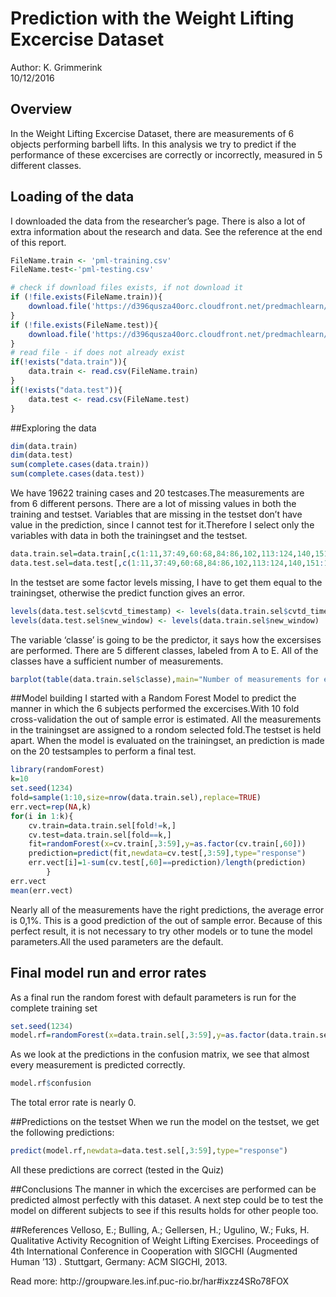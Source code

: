 # Prediction with the Weight Lifting Excercise Dataset

Author: K. Grimmerink  
10/12/2016

## Overview
In the Weight Lifting Excercise Dataset, there are measurements of 6 objects performing barbell lifts. In this analysis we try to predict if the performance of these excercises are correctly or incorrectly, measured in 5 different classes.


## Loading of the data
I downloaded the data from the researcher's page. There is also a lot of extra information about the research and data. See the reference at the end of this report.
```r
FileName.train <- 'pml-training.csv'
FileName.test<-'pml-testing.csv'

# check if download files exists, if not download it
if (!file.exists(FileName.train)){
    download.file('https://d396qusza40orc.cloudfront.net/predmachlearn/pml-training.csv',FileName.train)
}
if (!file.exists(FileName.test)){
    download.file('https://d396qusza40orc.cloudfront.net/predmachlearn/pml-testing.csv',FileName.test)
}
# read file - if does not already exist
if(!exists("data.train")){
    data.train <- read.csv(FileName.train)
}
if(!exists("data.test")){
    data.test <- read.csv(FileName.test)
}
```

##Exploring the data
```r
dim(data.train)
dim(data.test)
sum(complete.cases(data.train))
sum(complete.cases(data.test))
```
We have 19622 training cases and 20 testcases.The  measurements are from 6 different persons. 
There are a lot of missing values in both the training and testset. Variables that are missing in the testset don't have value in the prediction, since I cannot test for it.Therefore I select only the variables with data in both the trainingset and the testset.
```r
data.train.sel=data.train[,c(1:11,37:49,60:68,84:86,102,113:124,140,151:160)]
data.test.sel=data.test[,c(1:11,37:49,60:68,84:86,102,113:124,140,151:160)]
```
In the testset are some factor levels missing, I have to get them equal to the trainingset, otherwise the predict function gives an error.
```r
levels(data.test.sel$cvtd_timestamp) <- levels(data.train.sel$cvtd_timestamp)
levels(data.test.sel$new_window) <- levels(data.train.sel$new_window)
```
The variable 'classe' is going to be the predictor, it says how the excersises are performed. There are 5 different classes, labeled from A to E. All of the classes have a sufficient number of measurements.
```r
barplot(table(data.train.sel$classe),main="Number of measurements for each classe")
```

##Model building
I started with a Random Forest Model to predict the manner in which the 6 subjects performed the excercises.With 10 fold cross-validation the out of sample error is estimated. All the measurements in the trainingset are assigned to a rondom selected fold.The testset is held apart. When the model is evaluated on the trainingset, an prediction is made on the 20 testsamples to perform a final test.
```r
library(randomForest)
k=10
set.seed(1234)
fold=sample(1:10,size=nrow(data.train.sel),replace=TRUE)
err.vect=rep(NA,k)
for(i in 1:k){
    cv.train=data.train.sel[fold!=k,]
    cv.test=data.train.sel[fold==k,]
    fit=randomForest(x=cv.train[,3:59],y=as.factor(cv.train[,60]))
    prediction=predict(fit,newdata=cv.test[,3:59],type="response")
    err.vect[i]=1-sum(cv.test[,60]==prediction)/length(prediction)
        }
err.vect 
mean(err.vect)
```

Nearly all of the measurements have the right predictions, the average error is 0,1%. This is a good prediction of the out of sample error. Because of this perfect result, it is not necessary to try other models or to tune the model parameters.All the used parameters are the default.

## Final model run and error rates
As a final run the random forest with default parameters is run for the complete training set
```r
set.seed(1234)
model.rf=randomForest(x=data.train.sel[,3:59],y=as.factor(data.train.sel[,60]))
```
As we look at the predictions in the confusion matrix, we see that almost every measurement is predicted correctly. 
```r
model.rf$confusion
```
The total error rate is nearly 0.


##Predictions on the testset
When we run the model on the testset, we get the following predictions:
```r
predict(model.rf,newdata=data.test.sel[,3:59],type="response")
```
All these predictions are correct (tested in the Quiz)

##Conclusions
The manner in which the excercises are performed can be predicted almost perfectly with this dataset. A next step could be to test the model on different subjects to see if this results holds for other people too.

##References
Velloso, E.; Bulling, A.; Gellersen, H.; Ugulino, W.; Fuks, H. Qualitative Activity Recognition of Weight Lifting Exercises. Proceedings of 4th International Conference in Cooperation with SIGCHI (Augmented Human '13) . Stuttgart, Germany: ACM SIGCHI, 2013.

Read more: http://groupware.les.inf.puc-rio.br/har#ixzz4SRo78FOX